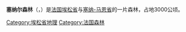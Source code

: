 {{Unreferenced|time=2021-03-15T07:10:49+00:00}}
{{noteTA
|G1=法国地名
|G2=单位
}}
{{Infobox forest
| name = 塞纳尔森林
| native_name = Forest de Sénart
| photo = Forêt de Sénart - Jonquilles.jpg
| photo_caption = [[蒂日里|蒂日里]]附近的森林
| coordinates = {{coord|48.666667|N|2.483333|E|region:FR-91|format=dms|display=inline,title}}
| map = France 
| relief = 1
| county = 
| region = [[埃松省|埃松省]]、[[塞纳-马恩省|塞纳-马恩省]]
| country = {{FR}}
| elevation = 
| area = {{convert|30|km2}}
| max_area = 3.000 ha
| date_max_area = 
| status = 
| established = 
| visitation = 
| visitation_year = 
| events = 
| authority = 
| website = 
| ecosystem = 
| classification_WWF = 
| classification_EPA = 
| classification_CEC = 
| disturbance = 
| forest_cover = 
| species = 
| indicator_plants = 
| lesser_flora = 
| fauna = 
}}
'''塞纳尔森林'''（{{lang-fr|Forêt de Sénart}}，{{IPA-fr|fɔʁɛ də senaʁ}}）是[[法国|法国]][[埃松省|埃松省]]与[[塞纳-马恩省|塞纳-马恩省]]的一片森林，占地3000公顷。

[[Category:埃松省地理|Category:埃松省地理]]
[[Category:法国森林|Category:法国森林]]